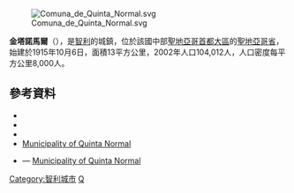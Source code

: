 [[Image:Comuna_de_Quinta_Normal.svg|right]]

'''金塔諾馬爾'''（{{lang-es|Quinta Normal}}），是[[智利|智利]]的城鎮，位於該國中部[[聖地亞哥首都大區|聖地亞哥首都大區]]的[[聖地亞哥省|聖地亞哥省]]，始建於1915年10月6日，面積13平方公里，2002年人口104,012人，人口密度每平方公里8,000人。

{{Coord|33|25|S|70|42|W|display=title}}

==參考資料==
*{{Cite web |url = http://www.quintanormal.cl |title = Asociación Chilena de Municipalidades |accessdate = 27 January 2011 |language = es |archive-date = 2011-01-11 |archive-url = https://web.archive.org/web/20110111181149/http://www.quintanormal.cl/ |dead-url = no }}
*{{Cite web |url = http://www.quintanormal.cl |title = Municipality of Quinta Normal |accessdate = 27 January 2011 |language = es |archive-date = 2011-01-11 |archive-url = https://web.archive.org/web/20110111181149/http://www.quintanormal.cl/ |dead-url = no }}
*{{Cite web |url= http://www.ine.cl/canales/chile_estadistico/censos_poblacion_vivienda/censo_pobl_vivi.php |title= National Statistics Institute |accessdate= 13 December 2010 |language= es |archive-date= 2017-06-03 |archive-url= https://web.archive.org/web/20170603180722/http://www.ine.cl/canales/chile_estadistico/censos_poblacion_vivienda/censo_pobl_vivi.php |dead-url= no }}
*[http://www.quintanormal.cl Municipality of Quinta Normal] {{Wayback|url=http://www.quintanormal.cl/ |date=20110111181149 }}
* {{es icon}} — [http://www.quintanormal.cl Municipality of Quinta Normal] {{Wayback|url=http://www.quintanormal.cl/ |date=20110111181149 }}

{{Chile-geo-stub}}
[[Category:智利城市|Category:智利城市]]
[[Category:1915年建立的聚居地|Q]]